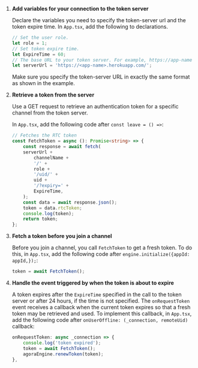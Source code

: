 <PlatformWrapper platform="react-native">

1.  **Add variables for your connection to the token server**

    Declare the variables you need to specify the token-server url and the token expire time. In `App.tsx`, add the following to declarations.
    ```typescript
    // Set the user role.
    let role = 1;
    // Set token expire time.
    let ExpireTime = 60;
    // The base URL to your token server. For example, https://app-name.herokuapp.com/".
    let serverUrl = 'https://<app-name>.herokuapp.com/';
    ```
    Make sure you specify the token-server URL in exactly the same format as shown in the example.

1.  **Retrieve a token from the server**

    Use a GET request to retrieve an authentication token for a specific channel from the token server.

    In `App.tsx`, add the following code after `const leave = () =>`:

    ```typescript
    // Fetches the RTC token
    const FetchToken = async (): Promise<string> => {
        const response = await fetch(
        serverUrl +
            channelName +
            '/' +
            role +
            '/uid/' +
            uid +
            '/?expiry=' +
            ExpireTime,
        );
        const data = await response.json();
        token = data.rtcToken;
        console.log(token);
        return token;
    };
    ```

1.  **Fetch a token before you join a channel**

    Before you join a channel, you call `FetchToken` to get a fresh token. To do this, in `App.tsx`, add the following code after `engine.initialize({appId: appId,});`:
    ```typescript
    token = await FetchToken();
    ```

1.  **Handle the event triggered by <Vg k="AGORA_BACKEND" /> when the token is about to expire**

    A token expires after the `ExpireTime` specified in the call to the token server or after 24 hours, if the time is not specified. The `onRequestToken` event receives a callback when the current token expires so that a fresh token may be retrieved and used. To implement this callback, in `App.tsx`, add the following code after `onUserOffline: (_connection, remoteUid)` callback:

    ``` typescript
    onRequestToken: async _connection => {
        console.log('token expired');
        token = await FetchToken();
        agoraEngine.renewToken(token);
    },
    ```
</PlatformWrapper>